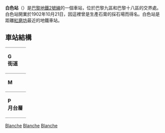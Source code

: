 {{expand|time=2016-02-25T06:23:39+00:00}}
{{unreferenced|time=2016-02-25T06:23:39+00:00}}
{{not|百色站}}
{{Infobox station
| name                = Blanche
| symbol_location     = paris
| symbol              = m
| symbol2             = 
| type                = [[巴黎地鐵|巴黎地鐵]]車站
| image               = [[File:Blanche-quais.jpg|280px]]
| alt                 = 
| caption             = 
| other_name          = 
| address             = 59, boul. de Clichy<br />[[巴黎九區|巴黎九區]]
| borough             = [[法蘭西島|法蘭西島]]
| country             = 法國
| iso_region          = FR_scale:2000
| coordinates_display = title
| coordinates_format  = dms
| latd  = 48.883459| latm  = | lats  = | latNS  = 
| longd = 2.333703| longm = | longs = | longEW = 
| coordinates         = 
| owned               = [[RATP|RATP]]
| operator            = [[RATP|RATP]]
| line                = 
| disabled            = 
| zone                = 1
| opened              = {{Start date|1902|10|21}}
| closed              = <!-- {{End date|YYYY|MM|DD|df=y}} -->
| services            = 
| map_type            = 
}}
'''白色站'''（{{lang-fr|Blanche}}）是[[巴黎地鐵2號線|巴黎地鐵2號線]]的一個車站，位於巴黎九區和巴黎十八區的交界處。白色站開業於1902年10月21日，因這裡曾是生產石膏的採石場而得名。白色站是距離[[紅磨坊|紅磨坊]]最近的地鐵車站。
== 車站結構 ==
{| border=0 cellspacing=0 cellpadding=3
|style="border-bottom:solid 1px gray;border-top:solid 1px gray;" width=50 valign=top|'''G<br>街道'''
|-
|style="border-bottom:solid 1px gray;border-top:solid 1px gray;" valign=top|'''M'''
|style="border-top:solid 1px gray;border-bottom:solid 1px gray;" width=100 valign=top|月台連接夾層
|-
|style="border-bottom:solid 1px gray;" rowspan=5 valign=top|'''P<br>月台層'''
|style="border-top:solid 1px gray;border-right:solid 2px black;border-left:solid 2px black;border-bottom:solid 2px black;" colspan=2|<div style="text-align: center;"><small>[[側式月台|側式月台]]，右側開門</small></div>
|-
|style="border-bottom:solid 1px gray;" width=100|{{color|#{{PM color|2}}|'''1'''}}號月台
|style="border-bottom:solid 1px gray;" width=400|{{arrow|L}} [[File:Metro-M.svg|16x16px]][[File:Paris_Metro_2.svg|16x16px]]往[[王妃門站|王妃門]]<small>（[[克利希廣場站|克利希廣場]]）</small>
|-
|{{color|#{{PM color|2}}|'''2'''}}號月台
|{{arrow|R}} [[File:Metro-M.svg|16x16px]][[File:Paris_Metro_2.svg|16x16px]]往[[民族廣場站_(巴黎地鐵)|民族廣場]]<small>（[[畢嘉樂站|畢嘉樂]]）</small>
|-
|style="border-top:solid 2px black;border-right:solid 2px black;border-left:solid 2px black;border-bottom:solid 1px gray;" colspan=2|<div style="text-align: center;"><small>[[側式月台|側式月台]]，右側開門</small></div>
|}
{{Commons category|Blanche (Paris Metro)}}
{{巴黎地鐵2號線}}
[[Category:巴黎地鐵2號線車站|Blanche]]
[[Category:巴黎第九區地鐵車站|Blanche]]
[[Category:巴黎十八區地鐵車站|Blanche]]